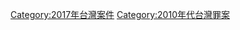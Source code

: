 {{Portal|台灣}}
{{Year by category
|m=2
|c=0
|d=1
|y=7
|cat=台灣罪案
|sortkey=Taiwan
|parent=21世纪各年台湾罪案
|subcat=2017年各國罪案
}}
[[Category:2017年台灣案件|Category:2017年台灣案件]]
[[Category:2010年代台灣罪案|Category:2010年代台灣罪案]]